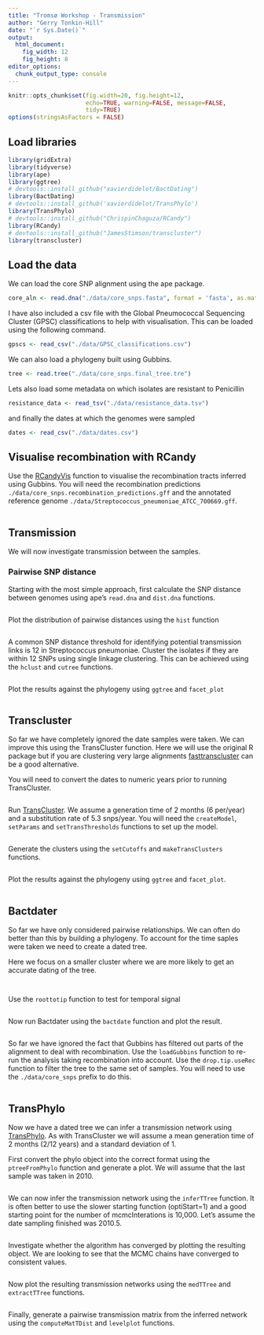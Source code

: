 ```yaml
---
title: "Tromsø Workshop - Transmission"
author: "Gerry Tonkin-Hill"
date: "`r Sys.Date()`"
output: 
  html_document:
    fig_width: 12
    fig_height: 8
editor_options: 
  chunk_output_type: console
---
```


```r
knitr::opts_chunk$set(fig.width=20, fig.height=12,
                      echo=TRUE, warning=FALSE, message=FALSE,
                      tidy=TRUE)
options(stringsAsFactors = FALSE)
```

## Load libraries

```r
library(gridExtra)
library(tidyverse)
library(ape)
library(ggtree)
# devtools::install_github("xavierdidelot/BactDating")
library(BactDating)
# devtools::install_github('xavierdidelot/TransPhylo')
library(TransPhylo)
# devtools::install_github("ChrispinChaguza/RCandy")
library(RCandy)
# devtools::install_github("JamesStimson/transcluster")
library(transcluster)
```


## Load the data

We can load the core SNP alignment using the ape package.

```r
core_aln <- read.dna("./data/core_snps.fasta", format = 'fasta', as.matrix = TRUE, as.character = TRUE)
```

I have also included a csv file with the Global Pneumococcal Sequencing Cluster (GPSC) classifications to help with visualisation. This can be loaded using the following command.

```r
gpscs <- read_csv("./data/GPSC_classifications.csv")
```

We can also load a phylogeny built using Gubbins.

```r
tree <- read.tree("./data/core_snps.final_tree.tre")
```

Lets also load some metadata on which isolates are resistant to Penicillin

```r
resistance_data <- read_tsv("./data/resistance_data.tsv")
```

and finally the dates at which the genomes were sampled

```r
dates <- read_csv("./data/dates.csv")
```

## Visualise recombination with RCandy

Use the [RCandyVis](https://github.com/ChrispinChaguza/RCandy) function to visualise the recombination tracts inferred using Gubbins. You will need the recombination predictions `./data/core_snps.recombination_predictions.gff` and the annotated reference genome `./data/Streptococcus_pneumoniae_ATCC_700669.gff`.

```r

```

## Transmission

We will now investigate transmission between the samples.

### Pairwise SNP distance

Starting with the most simple approach, first calculate the SNP distance between genomes using ape's `read.dna` and `dist.dna` functions.

```r

```

Plot the distribution of pairwise distances using the `hist` function

```r

```

A common SNP distance threshold for identifying potential transmission links is 12 in Streptococcus pneumoniae. Cluster the isolates if they are within 12 SNPs using single linkage clustering. This can be achieved using the `hclust` and `cutree` functions.

```r

```

Plot the results against the phylogeny using `ggtree` and `facet_plot`

```r

```

## Transcluster

So far we have completely ignored the date samples were taken. We can improve this using the TransCluster function. Here we will use the original R package but if you are clustering very large alignments [fasttranscluster](https://github.com/gtonkinhill/fasttranscluster) can be a good alternative.

You will need to convert the dates to numeric years prior to running TransCluster.

```r

```

Run [TransCluster](https://github.com/JamesStimson/transcluster). We assume a generation time of 2 months (6 per/year) and a substitution rate of 5.3 snps/year. You will need the `createModel`, `setParams` and `setTransThresholds` functions to set up the model.

```r

```

Generate the clusters using the `setCutoffs` and `makeTransClusters` functions.

```r

```

Plot the results against the phylogeny using `ggtree` and `facet_plot`. 

```r

```

## Bactdater

So far we have only considered pairwise relationships. We can often do better than this by building a phylogeny. To account for the time saples were taken we need to create a dated tree. 

Here we focus on a smaller cluster where we are more likely to get an accurate dating of the tree.

```r

```

```r

```

Use the `roottotip` function to test for temporal signal

```r

```

Now run Bactdater using the `bactdate` function and plot the result.

```r

```

So far we have ignored the fact that Gubbins has filtered out parts of the alignment to deal with recombination. Use the `loadGubbins` function to re-run the analysis taking recombination into account. Use the `drop.tip.useRec` function to filter the tree to the same set of samples. You will need to use the `./data/core_snps` prefix to do this.

```r

```

## TransPhylo

Now we have a dated tree we can infer a transmission network using [TransPhylo](https://github.com/xavierdidelot/TransPhylo). As with TransCluster we will assume a mean generation time of 2 months (2/12 years) and a standard deviation of 1.

First convert the phylo object into the correct format using the `ptreeFromPhylo` function and generate a plot. We will assume that the last sample was taken in 2010.

```r

```

We can now infer the transmission network using the `inferTTree` function. It is often better to use the slower starting function (optiStart=1) and a good starting point for the number of mcmcInterations is 10,000. Let's assume the date sampling finished was 2010.5.

```r

```

Investigate whether the algorithm has converged by plotting the resulting object. We are looking to see that the MCMC chains have converged to consistent values.

```r

```

Now plot the resulting transmission networks using the `medTTree` and `extractTTree` functions.

```r

```

Finally, generate a pairwise transmission matrix from the inferred network using the `computeMatTDist` and `levelplot` functions.

```r

```

